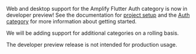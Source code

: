 <Callout warning>

Web and desktop support for the Amplify Flutter Auth category is now in developer preview!  See the documentation for [project setup](/lib/project-setup/create-application) and the [Auth category](/lib/auth/getting-started) for more information about getting started.

We will be adding support for additional categories on a rolling basis.

The developer preview release is not intended for production usage.

</Callout>
